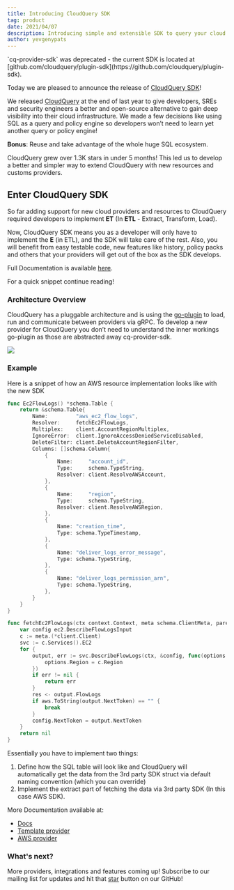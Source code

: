 ```yaml
---
title: Introducing CloudQuery SDK
tag: product
date: 2021/04/07
description: Introducing simple and extensible SDK to query your cloud
author: yevgenypats
---
```



<BlogHeader/>

<Callout type="warning">
`cq-provider-sdk` was deprecated - the current SDK is located at [github.com/cloudquery/plugin-sdk](https://github.com/cloudquery/plugin-sdk).
</Callout>

Today we are pleased to announce the release of [CloudQuery SDK](https://github.com/cloudquery/cq-provider-sdk)!

We released [CloudQuery](https://github.com/cloudquery/cloudquery) at the end of last year to give developers,
SREs and security engineers a better and open-source alternative to gain deep visibility into their cloud infrastructure.
We made a few decisions like using SQL as a query and policy engine so developers won’t need to learn yet another query or policy engine!

**Bonus**: Reuse and take advantage of the whole huge SQL ecosystem.

CloudQuery grew over 1.3K stars in under 5 months!
This led us to develop a better and simpler way to extend CloudQuery with new resources and customs providers.

## Enter CloudQuery SDK

So far adding support for new cloud providers and resources to CloudQuery required developers to implement **ET** (In **ETL** - Extract, Transform, Load).

Now, CloudQuery SDK means you as a developer will only have to implement the **E** (in ETL), and the SDK will take care of the rest.
Also, you will benefit from easy testable code, new features like history, policy packs and others that your providers will get out of the box as the SDK develops.

Full Documentation is available [here](https://www.cloudquery.io/docs/developers/architecture).

For a quick snippet continue reading!

### Architecture Overview

CloudQuery has a pluggable architecture and is using the [go-plugin](https://github.com/hashicorp/go-plugin) to load, run and communicate between providers via gRPC.
To develop a new provider for CloudQuery you don’t need to understand the inner workings go-plugin as those are abstracted away cq-provider-sdk.

![](/images/blog/cloudquery-sdk-architecture.png)

### Example

Here is a snippet of how an AWS resource implementation looks like with the new SDK

```go
func Ec2FlowLogs() *schema.Table {
	return &schema.Table{
		Name:         "aws_ec2_flow_logs",
		Resolver:     fetchEc2FlowLogs,
		Multiplex:    client.AccountRegionMultiplex,
		IgnoreError:  client.IgnoreAccessDeniedServiceDisabled,
		DeleteFilter: client.DeleteAccountRegionFilter,
		Columns: []schema.Column{
			{
				Name:     "account_id",
				Type:     schema.TypeString,
				Resolver: client.ResolveAWSAccount,
			},
			{
				Name:     "region",
				Type:     schema.TypeString,
				Resolver: client.ResolveAWSRegion,
			},
			{
				Name: "creation_time",
				Type: schema.TypeTimestamp,
			},
			{
				Name: "deliver_logs_error_message",
				Type: schema.TypeString,
			},
			{
				Name: "deliver_logs_permission_arn",
				Type: schema.TypeString,
			},
        }
    }
}

func fetchEc2FlowLogs(ctx context.Context, meta schema.ClientMeta, parent *schema.Resource, res chan interface{}) error {
	var config ec2.DescribeFlowLogsInput
	c := meta.(*client.Client)
	svc := c.Services().EC2
	for {
		output, err := svc.DescribeFlowLogs(ctx, &config, func(options *ec2.Options) {
			options.Region = c.Region
		})
		if err != nil {
			return err
		}
		res <- output.FlowLogs
		if aws.ToString(output.NextToken) == "" {
			break
		}
		config.NextToken = output.NextToken
	}
	return nil
}
```

Essentially you have to implement two things:

1. Define how the SQL table will look like and CloudQuery will automatically get the data from the 3rd party SDK struct via default naming convention (which you can override)
2. Implement the extract part of fetching the data via 3rd party SDK (In this case AWS SDK).

More Documentation available at:

- [Docs](/docs/developers/creating-new-plugin)
- [Template provider](https://github.com/cloudquery/cq-provider-template)
- [AWS provider](https://github.com/cloudquery/cq-provider-aws)

### What's next?

More providers, integrations and features coming up!
Subscribe to our mailing list for updates and hit that [star](https://github.com/cloudquery/cloudquery) button on our GitHub!
